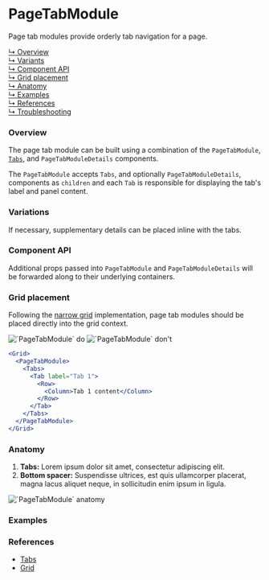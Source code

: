 


# PageTabModule

Page tab modules provide orderly tab navigation for a page.

[↳ Overview](#overview)  
[↳ Variants](#variants)  
[↳ Component API](#component-api)  
[↳ Grid placement](#grid-placement)  
[↳ Anatomy](#anatomy)  
[↳ Examples](#examples)  
[↳ References](#references)  
[↳ Troubleshooting](#troubleshooting)

### Overview

The page tab module can be built using a combination of the `PageTabModule`, [`Tabs`](#references), and `PageTabModuleDetails` components.

The `PageTabModule` accepts `Tabs`, and optionally `PageTabModuleDetails`, components as `children` and each `Tab` is responsible for displaying the tab's label and panel content.

<Canvas>
  <Story id="layout-modules-pagetabmodule--default" parameters={parameters} />
</Canvas>

### Variations

If necessary, supplementary details can be placed inline with the tabs.

<Canvas>
  <Story id="layout-modules-pagetabmodule--variant" parameters={parameters} />
</Canvas>

### Component API

<ArgsTable />

Additional props passed into `PageTabModule` and `PageTabModuleDetails` will be forwarded along to their underlying containers.

### Grid placement

Following the [narrow grid](#references) implementation, page tab modules should be placed directly into the grid context.

<Row>
  <Column>
    <img alt="`PageTabModule` do" src={doImage} />
  </Column>

  <Column>
    <img alt="`PageTabModule` don't" src={dont} />
  </Column>
</Row>

```jsx
<Grid>
  <PageTabModule>
    <Tabs>
      <Tab label="Tab 1">
        <Row>
          <Column>Tab 1 content</Column>
        </Row>
      </Tab>
    </Tabs>
  </PageTabModule>
</Grid>
```

### Anatomy

1. **Tabs:** Lorem ipsum dolor sit amet, consectetur adipiscing elit.
2. **Bottom spacer:** Suspendisse ultrices, est quis ullamcorper placerat, magna lacus aliquet neque, in sollicitudin enim ipsum in ligula.

<img alt="`PageTabModule` anatomy" src={anatomy} />

### Examples

<Row>
  <Examples />
</Row>

### References

- [Tabs](https://react.carbondesignsystem.com/?path=/docs/tabs)
- [Grid](https://react.carbondesignsystem.com/?path=/docs/grid--narrow)

<Troubleshooting />
